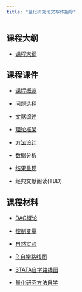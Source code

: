 ```yaml
---
title: "量化研究论文写作指导"
---
```


## 课程大纲

-   [课程大纲](syllabus.qmd)

## 课程课件

-   [课程概览](p1_overview.qmd)

-   [问题选择](p2_question.qmd)

-   [文献综述](p3_literature_review.qmd)

-   [理论框架](p4_theorizing.qmd)

-   [方法设计](p5_research_design.qmd)

-   [数据分析](p6_data_analysis.qmd)

-   [结果呈现](p7_results.qmd)

-   经典文献阅读(TBD)



## 课程材料

-   [DAG概论](aux1_DAG.qmd)

-   [控制变量](aux2_controls.qmd)

-   [自然实验](aux3_natural_experiment.qmd)

-   [R 自学路线图](R_self_learning.qmd)

-   [STATA自学路线图](Stata_self_learning.qmd)

-   [量化研究方法自学](the_hard_way.qmd)
